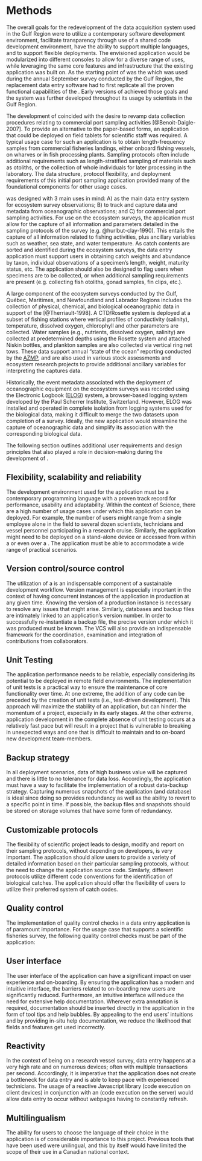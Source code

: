 # Methods

The overall goals for the redevelopment of the data acquisition system used in the \gls{dfo} Gulf Region were to utilize a contemporary software development environment, facilitate transparency through use of a shared code development environment, have the ability to support multiple languages, and to support flexible deployments. 
The envisioned application would be modularized into different consoles to allow for a diverse range of uses, while leveraging the same core features and infrastructure that the existing application was built on. 
As the starting point of \gls{andes} was the \gls{ese} which was used during the annual September survey conducted by the \gls{dfo} Gulf Region, the replacement data entry software had to first replicate all the proven functional capabilities of the \gls{ese}.
Early versions of \gls{andes} achieved those goals and the system was further developed throughout its usage by scientists in the Gulf Region.

The development of \gls{andes} coincided with the desire to revamp data collection procedures relating to commercial port sampling activities [@Benoit-Daigle-2007].
To provide an alternative to the paper-based forms, an application that could be deployed on field tablets for scientific staff was required.
A typical usage case for such an application is to obtain length-frequency samples from commercial fisheries landings, either onboard fishing vessels, on wharves or in fish processing plants.
Sampling protocols often include additional requirements such as length-stratified sampling of materials such as otoliths, or the collection of whole individuals for later processing in the laboratory.
The data structure, protocol flexibility, and deployment requirements of this initial port sampling application provided many of the foundational components for other usage cases.

\gls{andes} was designed with 3 main uses in mind:
A) as the main data entry system for ecosystem survey observations;
B) to track and capture data and metadata from oceanographic observations; and
C) for commercial port sampling activities.
For use on the ecosystem surveys, the application must allow for the capture of all information and parameters detailed in the sampling protocols of the survey (e.g. @hurlbut-clay-1990).
This entails the capture of all information related to fishing activities, plus ancillary variables such as weather, sea state, and water temperature.
As catch contents are sorted and identified during the ecosystem surveys, the data entry application must support users in obtaining catch weights and abundance by taxon, individual observations of a specimen's length, weight, maturity status, etc. The application should also be designed to flag users when specimens are to be collected, or when additional sampling requirements are present (e.g. collecting fish otoliths, gonad samples, fin clips, etc.).

A large component of the ecosystem surveys conducted by the Gulf, Québec, Maritimes, and Newfoundland and Labrador Regions includes the collection of physical, chemical, and biological oceanographic data in support of the \gls{azmp} [@Therriault-1998].
A CTD/Rosette system is deployed at a subset of fishing stations where vertical profiles of conductivity (salinity), temperature, dissolved oxygen, chlorophyll and other parameters are collected.
Water samples (e.g., nutrients, dissolved oxygen, salinity) are collected at predetermined depths using the Rosette system and attached Niskin bottles, and plankton samples are also collected via vertical ring net tows.
These data support annual "state of the ocean" reporting conducted by the [AZMP](https://www.dfo-mpo.gc.ca/science/data-donnees/azmp-pmza/index-eng.html), and are also used in various stock assessments and ecosystem research projects to provide additional ancillary variables for interpreting the captures data.

Historically, the event metadata associated with the deployment of oceanographic equipment on the ecosystem surveys was recorded using the Electronic Logbook ([ELOG](https://elog.psi.ch/elog/)) system, a browser-based logging system developed by the Paul Scherrer Institute, Switzerland.
However, ELOG was installed and operated in complete isolation from logging systems used for the biological data, making it difficult to merge the two datasets upon completion of a survey.
Ideally, the new application would streamline the capture of oceanographic data and simplify its association with the corresponding biological data.

The following section outlines additional user requirements and design principles that also played a role in decision-making during the development of \gls{andes}. 


## Flexibility, scalability and reliability

The development environment used for the application must be a contemporary programming language with a proven track record for performance, usability and adaptability.
Within the context of \gls{dfo} Science, there are a high number of usage cases under which this application can be deployed.
For example, the number of users might range from a single employee alone in the field to several dozen scientists, technicians and vessel personnel participating in a research cruise.
Similarly, the application might need to be deployed on a stand-alone device or accessed from within a \gls{lan} or even over a \gls{wan}.
The application must be able to accommodate a wide range of practical scenarios.

## Version control/source control

The utilization of a \gls{vcs} is an indispensable component of a sustainable development workflow.
Version management is especially important in the context of having concurrent instances of the application in production at any given time.
Knowing the version of a production instance is necessary to resolve any issues that might arise.
Similarly, databases and backup files are intimately linked to an application's version number.
In order to successfully re-instantiate a backup file, the precise version under which it was produced must be known.
The VCS will also provide an indispensable framework for the coordination, examination and integration of contributions from collaborators.

## Unit Testing

The application performance needs to be reliable, especially considering its potential to be deployed in remote field environments.
The implementation of unit tests is a practical way to ensure the maintenance of core functionality over time.
At one extreme, the addition of any code can be preceded by the creation of unit tests (i.e., test-driven development).
This approach will maximize the stability of an application, but can hinder the momentum of a project, especially in its early stages.
At the other extreme, application development in the complete absence of unit testing occurs at a relatively fast pace but will result in a project that is vulnerable to breaking in unexpected ways and one that is difficult to maintain and to on-board new development team-members.

## Backup strategy

In all deployment scenarios, data of high business value will be captured and there is little to no tolerance for data loss.
Accordingly, the application must have a way to facilitate the implementation of a robust data-backup strategy.
Capturing numerous snapshots of the application (and database) is ideal since doing so provides redundancy as well as the ability to revert to a specific point in time.
If possible, the backup files and snapshots should be stored on storage volumes that have some form of redundancy.

## Customizable protocols

The flexibility of scientific project leads to design, modify and report on their sampling protocols, without depending on developers, is very important.
The application should allow users to provide a variety of detailed information based on their particular sampling protocols, without the need to change the application source code.
Similarly, different protocols utilize different code conventions for the identification of biological catches.
The application should offer the flexibility of users to utilize their preferred system of catch codes.

## Quality control

The implementation of quality control checks in a data entry application is of paramount importance.
For the usage case that supports a scientific fisheries survey, the following quality control checks must be part of the application:

\begin{description}
\item[Fishing sets]{The application should ensure all the required information about a fishing location have been filled in.
Users should be warned if the fishing station start and/or end coordinates fall outside the expected sampling stratum (if applicable).}
\item[Catches]{The application should verify the validity of catches that do not have any specimen-level data entry associated with them.
This validation is important to help identify catches that might have been entered accidentally.}
\item[Specimens]{The application should flag specimens whose length falls outside an acceptable range and should not allow blank values.
Similarly, a validation of the specimen's length-to-weight ratio should be performed to warn users if a recorded measurement falls outside the expected range.}
\item[Observations]{Individual observations are characterized by an observation type.
Observation types should have predefined data types such as integer, float, string or categorical.
The application should ensure that inputted observation values respect the data type of the corresponding observation type, and falls within an allowable redefined range.
In the case where an observation type (e.g., sex) has a set of defined categories (e.g., male, female, unknown), the application should ensure that any entered values fall within the set of available options.}
\end{description}

## User interface

The user interface of the application can have a significant impact on user experience and on-boarding.
By ensuring the application has a modern and intuitive interface, the barriers related to on-boarding new users are significantly reduced.
Furthermore, an intuitive interface will reduce the need for extensive help documentation.
Wherever extra annotation is required, documentation should be inserted directly in the application in the form of tool tips and help bubbles.
By appealing to the end users' intuitions and by providing in-situ help documentation, we reduce the likelihood that fields and features get used incorrectly.

## Reactivity

In the context of being on a research vessel survey, data entry happens at a very high rate and on numerous devices; often with multiple transactions per second.
Accordingly, it is imperative that the application does not create a bottleneck for data entry and is able to keep pace with experienced technicians.
The usage of a reactive Javascript library (code execution on client devices) in conjunction with an \gls{api} (code execution on the server) would allow data entry to occur without webpages having to constantly refresh.

## Multilingualism

The ability for users to choose the language of their choice in the application is of considerable importance to this project.
Previous tools that have been used were unilingual, and this by itself would have limited the scope of their use in a Canadian national context.
